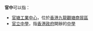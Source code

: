 '''官中'''可以指：
* [[官塘工業中心|官塘工業中心]]，位於[[香港|香港]][[九龍|九龍]][[觀塘商貿區|觀塘商貿區]]
* [[官立中學|官立中學]]，指[[香港政府|香港政府]]開辦的[[中學|中學]]
{{disambig|cat=二字建築物消歧義}}